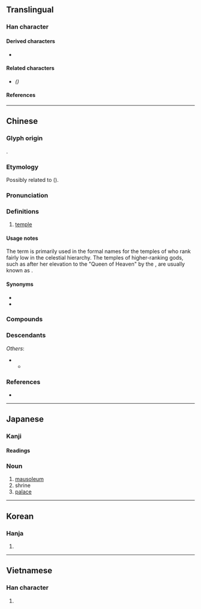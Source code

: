 {{also|庙}}
{{character info}}
==Translingual==

===Han character===
{{Han char|rn=53|rad=广|as=12|sn=15|four=00227|canj=IJJB|ids=⿸广朝}}

====Derived characters====
* {{l|mul|[[𫗻]]([[𬳙]])}}

====Related characters====
* {{l|mul|[[庙]]}} ''({{w|Simplified Chinese}})''

====References====
{{Han ref|kx=0350.280|dkj=09489|dj=0662.020|hdz=20901.020|uh=5EDF}}

----

==Chinese==
{{zh-forms|s=庙|alt=庿}}

===Glyph origin===
{{Han etym}}
{{Han compound|广|朝|ls=psc|c1=s|c2=p}}.

===Etymology===
Possibly related to {{cog|hmx-pro|*prəuX||house}} ({{zh-ref|Schuessler, 2007}}).

===Pronunciation===
{{zh-pron
|m=miào
|ma=Zh-miào.ogg
|m-s=miao4
|dg=мё3
|c=miu6,miu6-2
|c-t=miau5,miau5*
|g=mieu5
|h=pfs=meu;gd=miau4
|j=miau3
|mb=miāu
|md=miêu
|mn=biō/ml:biāu
|mn_note=biō - vernacular; biāu - literary
|mn-t=bhio7/bhiê7
|mn-t_note=bhio7 - Shantou; bhiê7 - Chaozhou
|w=3miau
|x=miau5
|mc=y
|oc=y
|cat=n
}}

===Definitions===
{{zh-hanzi}}

# {{lb|zh|architecture|religion}} [[temple]] {{zh-mw|座|間}}

====Usage notes====
The term {{lang|zh|廟}} is primarily used in the formal names for the temples of {{w|Chinese folk religion|traditional deities}} who rank fairly low in the celestial hierarchy. The temples of higher-ranking gods, such as {{w|Mazu}} after her elevation to the "Queen of Heaven" by the {{w|Qing dynasty}}, are usually known as {{zh-l|宮|palace}}.

====Synonyms====
* {{zh-l|宮}}
* {{zh-l|寺}}

===Compounds===
{{zh-der|廊廟|小廟|廊廟器|廟諱|大廟|告廟|廟令|寢廟|彰化孔廟|五妃廟|廟廷|寺廟|古廟|廟公|宗廟|廟謨|廟堂|廊廟材|廟號|廟享|廟食|仙女廟|原廟|廟堂之器|廟見|廟祝|廟朝|廟會|廟堂文學|廟主|宗廟丘墟|入廟登位|嶽廟|仙公廟|廟廊之彥|七廟|學廟|家廟|孔子廟|孔廟|太廟|基隆廟口|土地廟|五臟廟|祭五臟廟|修五臟廟|三義廟|岳廟|廟議|城隍廟|廟宇|宮廟|廊廟宰|廟略|武廟|文廟|破廟|殘燈末廟|祖廟|百靈廟|玄謀廟算|祔廟|神廟|火燒祆廟|清廟|火神廟|郊廟|關廟|老爺廟|聖廟|關帝廟|顏家廟碑|臺南孔廟|老君廟|開廟|陰廟|郊廟歌辭|陵廟|辭廟|廟頭|龍王廟|高基廟|顯忠廟|歇馬廟|汪廟|東廟|三官廟|高廟|顧廟|鐵廟|廟蘆|王廟|白廟|馬曹廟|李廟|新廟|廟灘|歐廟|柴家廟|玉皇廟|廟前|黃龍廟|雙廟|紅馬廟|鐵廟溝|彪家廟|同北廟|廟河|黃陵廟|東嶽廟|廟下|伍相廟|入屋叫人，入廟拜神|廟小妖風大，池淺王八多}}

===Descendants===
{{CJKV||びょう|묘|miếu}}
''Others'':
* {{desc|qfa-onb-pro|*miːwᴮᶜ²|bor=1}}
** {{desc|onb|miu⁴}}

===References===
* {{R:yue:Hanzi}}

{{zh-cat|Elementary|Places of worship}}

----

==Japanese==

===Kanji===
{{ja-kanji|grade=8|rs=广12}}

====Readings====
{{ja-readings
|goon=みょう
|on=びょう
|kun=たまや-, みたまや-, やしろ-
}}

===Noun===
{{ja-noun|びょう}}

# [[mausoleum]]
# shrine
# [[palace]]

----

==Korean==

===Hanja===
{{ko-hanja|hangeul=묘}}

# {{rfdef|ko|sort=广12}}

----

==Vietnamese==

===Han character===
{{vi-readings|reading=miếu, mưỡu, méo, miễu|rs=广12}}

# {{rfdef|vi|sort=广12}}